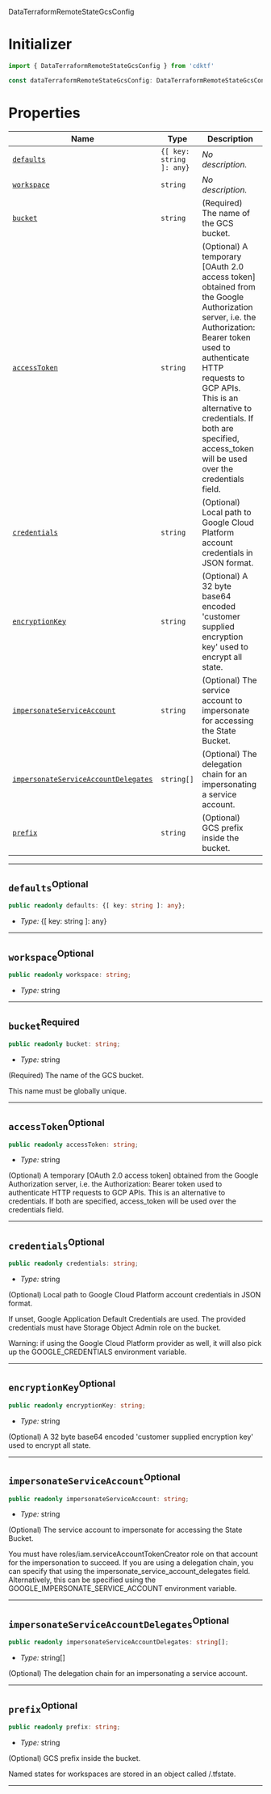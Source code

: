  DataTerraformRemoteStateGcsConfig <a name="DataTerraformRemoteStateGcsConfig" id="cdktf.DataTerraformRemoteStateGcsConfig"></a>

# Initializer <a name="Initializer" id="cdktf.DataTerraformRemoteStateGcsConfig.Initializer"></a>

```typescript
import { DataTerraformRemoteStateGcsConfig } from 'cdktf'

const dataTerraformRemoteStateGcsConfig: DataTerraformRemoteStateGcsConfig = { ... }
```

# Properties <a name="Properties" id="Properties"></a>

| **Name** | **Type** | **Description** |
| --- | --- | --- |
| <code><a href="#cdktf.DataTerraformRemoteStateGcsConfig.property.defaults">defaults</a></code> | <code>{[ key: string ]: any}</code> | *No description.* |
| <code><a href="#cdktf.DataTerraformRemoteStateGcsConfig.property.workspace">workspace</a></code> | <code>string</code> | *No description.* |
| <code><a href="#cdktf.DataTerraformRemoteStateGcsConfig.property.bucket">bucket</a></code> | <code>string</code> | (Required) The name of the GCS bucket. |
| <code><a href="#cdktf.DataTerraformRemoteStateGcsConfig.property.accessToken">accessToken</a></code> | <code>string</code> | (Optional) A temporary [OAuth 2.0 access token] obtained from the Google Authorization server, i.e. the Authorization: Bearer token used to authenticate HTTP requests to GCP APIs. This is an alternative to credentials. If both are specified, access_token will be used over the credentials field. |
| <code><a href="#cdktf.DataTerraformRemoteStateGcsConfig.property.credentials">credentials</a></code> | <code>string</code> | (Optional) Local path to Google Cloud Platform account credentials in JSON format. |
| <code><a href="#cdktf.DataTerraformRemoteStateGcsConfig.property.encryptionKey">encryptionKey</a></code> | <code>string</code> | (Optional) A 32 byte base64 encoded 'customer supplied encryption key' used to encrypt all state. |
| <code><a href="#cdktf.DataTerraformRemoteStateGcsConfig.property.impersonateServiceAccount">impersonateServiceAccount</a></code> | <code>string</code> | (Optional) The service account to impersonate for accessing the State Bucket. |
| <code><a href="#cdktf.DataTerraformRemoteStateGcsConfig.property.impersonateServiceAccountDelegates">impersonateServiceAccountDelegates</a></code> | <code>string[]</code> | (Optional) The delegation chain for an impersonating a service account. |
| <code><a href="#cdktf.DataTerraformRemoteStateGcsConfig.property.prefix">prefix</a></code> | <code>string</code> | (Optional) GCS prefix inside the bucket. |

---

## `defaults`<sup>Optional</sup> <a name="defaults" id="cdktf.DataTerraformRemoteStateGcsConfig.property.defaults"></a>

```typescript
public readonly defaults: {[ key: string ]: any};
```

- *Type:* {[ key: string ]: any}

---

## `workspace`<sup>Optional</sup> <a name="workspace" id="cdktf.DataTerraformRemoteStateGcsConfig.property.workspace"></a>

```typescript
public readonly workspace: string;
```

- *Type:* string

---

## `bucket`<sup>Required</sup> <a name="bucket" id="cdktf.DataTerraformRemoteStateGcsConfig.property.bucket"></a>

```typescript
public readonly bucket: string;
```

- *Type:* string

(Required) The name of the GCS bucket.

This name must be globally unique.

---

## `accessToken`<sup>Optional</sup> <a name="accessToken" id="cdktf.DataTerraformRemoteStateGcsConfig.property.accessToken"></a>

```typescript
public readonly accessToken: string;
```

- *Type:* string

(Optional) A temporary [OAuth 2.0 access token] obtained from the Google Authorization server, i.e. the Authorization: Bearer token used to authenticate HTTP requests to GCP APIs. This is an alternative to credentials. If both are specified, access_token will be used over the credentials field.

---

## `credentials`<sup>Optional</sup> <a name="credentials" id="cdktf.DataTerraformRemoteStateGcsConfig.property.credentials"></a>

```typescript
public readonly credentials: string;
```

- *Type:* string

(Optional) Local path to Google Cloud Platform account credentials in JSON format.

If unset, Google Application Default Credentials are used.
The provided credentials must have Storage Object Admin role on the bucket.

Warning: if using the Google Cloud Platform provider as well,
it will also pick up the GOOGLE_CREDENTIALS environment variable.

---

## `encryptionKey`<sup>Optional</sup> <a name="encryptionKey" id="cdktf.DataTerraformRemoteStateGcsConfig.property.encryptionKey"></a>

```typescript
public readonly encryptionKey: string;
```

- *Type:* string

(Optional) A 32 byte base64 encoded 'customer supplied encryption key' used to encrypt all state.

---

## `impersonateServiceAccount`<sup>Optional</sup> <a name="impersonateServiceAccount" id="cdktf.DataTerraformRemoteStateGcsConfig.property.impersonateServiceAccount"></a>

```typescript
public readonly impersonateServiceAccount: string;
```

- *Type:* string

(Optional) The service account to impersonate for accessing the State Bucket.

You must have roles/iam.serviceAccountTokenCreator role on that account for the impersonation to succeed.
If you are using a delegation chain, you can specify that using the impersonate_service_account_delegates field.
Alternatively, this can be specified using the GOOGLE_IMPERSONATE_SERVICE_ACCOUNT environment variable.

---

## `impersonateServiceAccountDelegates`<sup>Optional</sup> <a name="impersonateServiceAccountDelegates" id="cdktf.DataTerraformRemoteStateGcsConfig.property.impersonateServiceAccountDelegates"></a>

```typescript
public readonly impersonateServiceAccountDelegates: string[];
```

- *Type:* string[]

(Optional) The delegation chain for an impersonating a service account.

---

## `prefix`<sup>Optional</sup> <a name="prefix" id="cdktf.DataTerraformRemoteStateGcsConfig.property.prefix"></a>

```typescript
public readonly prefix: string;
```

- *Type:* string

(Optional) GCS prefix inside the bucket.

Named states for workspaces are stored in an object called <prefix>/<name>.tfstate.

---
